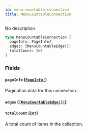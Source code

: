```yaml
---
id: menu-countable-connection
title: MenuCountableConnection
---
```


No description

```graphql
type MenuCountableConnection {
  pageInfo: PageInfo!
  edges: [MenuCountableEdge!]!
  totalCount: Int
}
```

### Fields

#### `pageInfo` ([`PageInfo!`](/api-reference/objects/page-info.mdx))

Pagination data for this connection.

#### `edges` ([`[MenuCountableEdge!]!`](/api-reference/objects/menu-countable-edge.mdx))

#### `totalCount` ([`Int`](/api-reference/scalars/int.mdx))

A total count of items in the collection.
